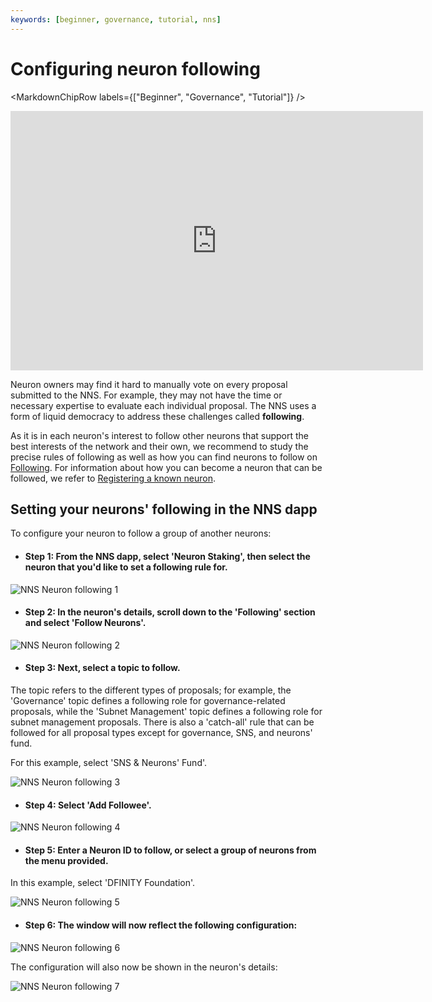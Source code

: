 ```yaml
---
keywords: [beginner, governance, tutorial, nns]
---
```



# Configuring neuron following

<MarkdownChipRow labels={["Beginner", "Governance", "Tutorial"]} />

<div class="text--center">
<p> </p>
</div>
<div class="text--center">
<iframe width="660" height="415" src="https://www.youtube.com/embed/6BznC9p3w8w?si=m7nc7xTGq5YUtXa3" title="YouTube video player" frameborder="0" allow="accelerometer; autoplay; clipboard-write; encrypted-media; gyroscope; picture-in-picture; web-share" referrerpolicy="strict-origin-when-cross-origin" allowfullscreen></iframe> </div>


Neuron owners may find it hard to manually vote on every proposal submitted to the NNS.
For example, they may not have the time or necessary expertise to evaluate each individual proposal.
The NNS uses a form of liquid democracy to address these challenges called **following**.

As it is in each neuron's interest to follow other neurons that support the best interests of the network and their
own, we recommend to study the precise rules of following as well as how you can find neurons to follow on
[Following](/docs/current/developer-docs/daos/nns/concepts/neurons/neuron-following). For information about how you
can become a neuron that can be followed, we refer to [Registering a known neuron](/docs/current/developer-docs/daos/nns/concepts/neurons/becoming-a-known-neuron).

## Setting your neurons' following in the NNS dapp

To configure your neuron to follow a group of another neurons:

- #### Step 1: From the NNS dapp, select 'Neuron Staking', then select the neuron that you'd like to set a following rule for.

![NNS Neuron following 1](../../_attachments/nns8.png)

- #### Step 2: In the neuron's details, scroll down to the 'Following' section and select 'Follow Neurons'.

![NNS Neuron following 2](../../_attachments/nns13.png)

- #### Step 3: Next, select a topic to follow.

The topic refers to the different types of proposals; for example, the 'Governance' topic defines a following role for governance-related proposals, while the 'Subnet Management' topic defines a following role for subnet management proposals. There is also a 'catch-all' rule that can be followed for all proposal types except for governance, SNS, and neurons' fund.

For this example, select 'SNS & Neurons' Fund'.

![NNS Neuron following 3](../../_attachments/nns14.png)

- #### Step 4: Select 'Add Followee'.

![NNS Neuron following 4](../../_attachments/nns15.png)

- #### Step 5: Enter a Neuron ID to follow, or select a group of neurons from the menu provided.

In this example, select 'DFINITY Foundation'.

![NNS Neuron following 5](../../_attachments/nns16.png)

- #### Step 6: The window will now reflect the following configuration:

![NNS Neuron following 6](../../_attachments/nns17.png)

The configuration will also now be shown in the neuron's details:

![NNS Neuron following 7](../../_attachments/nns18.png)
